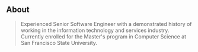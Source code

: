 ## About

> Experienced Senior Software Engineer with a demonstrated history of working in the information technology and services industry. Currently enrolled for the Master's program in Computer Science at San Francisco State University.
